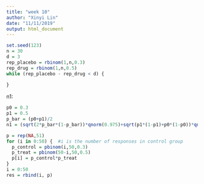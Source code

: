 ```yaml
---
title: "week 10"
author: "Xinyi Lin"
date: "11/11/2019"
output: html_document
---
```


```r
set.seed(123)
n = 30
d = 3
rep_placebo = rbinom(1,n,0.3)
rep_drug = rbinom(1,n,0.5)
while (rep_placebo - rep_drug < d) {
  
}
```

n1:

```r
p0 = 0.3
p1 = 0.5
p_bar = (p0+p1)/2
n1 = (sqrt(2*p_bar*(1-p_bar))*qnorm(0.975)+sqrt(p1*(1-p1)+p0*(1-p0))*qnorm(0.1))^2/(p1-p0)^2
```

```r
p = rep(NA,51)
for (i in 0:50) {  #i is the number of responses in control group
  p_control = pbinom(i,50,0.3)
  p_treat = pbinom(50-i,50,0.5)
  p[i] = p_control*p_treat
}
i = 0:50
res = rbind(i, p)

```


